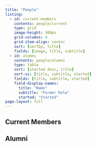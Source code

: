 ```yaml
---
title: "People"
listing:
  - id: current-members
    contents: people/current
    type: grid
    image-height: 300px
    grid-columns: 4
    grid-item-align: center
    sort: [sortby, title]
    fields: [image, title, subtitle]
  - id: alumni
    contents: people/alumni
    type: table
    sort: [started desc, title]
    sort-ui: [title, subtitle, started]
    fields: [title, subtitle, started]
    field-display-names:
      title: "Name"
      subtitle: "Former Role"
      started: "Started"
page-layout: full
---
```


## Current Members
:::{#current-members}
:::

## Alumni
:::{#alumni}
:::
